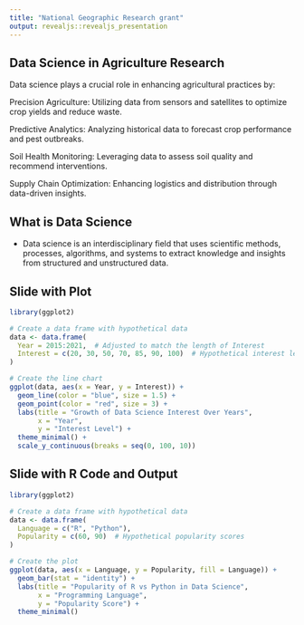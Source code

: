 ```yaml
---
title: "National Geographic Research grant"
output: revealjs::revealjs_presentation
---
```


## Data Science in Agriculture Research

Data science plays a crucial role in enhancing agricultural practices by:

Precision Agriculture: Utilizing data from sensors and satellites to optimize crop yields and reduce waste.

Predictive Analytics: Analyzing historical data to forecast crop performance and pest outbreaks.

Soil Health Monitoring: Leveraging data to assess soil quality and recommend interventions.

Supply Chain Optimization: Enhancing logistics and distribution through data-driven insights.

## What is Data Science

-   Data science is an interdisciplinary field that uses scientific methods, processes, algorithms, and systems to extract knowledge and insights from structured and unstructured data.

## Slide with Plot

```r
library(ggplot2)

# Create a data frame with hypothetical data
data <- data.frame(
  Year = 2015:2021,  # Adjusted to match the length of Interest
  Interest = c(20, 30, 50, 70, 85, 90, 100)  # Hypothetical interest levels
)

# Create the line chart
ggplot(data, aes(x = Year, y = Interest)) +
  geom_line(color = "blue", size = 1.5) +
  geom_point(color = "red", size = 3) +
  labs(title = "Growth of Data Science Interest Over Years",
       x = "Year",
       y = "Interest Level") +
  theme_minimal() +
  scale_y_continuous(breaks = seq(0, 100, 10))
```

## Slide with R Code and Output

```r
library(ggplot2)

# Create a data frame with hypothetical data
data <- data.frame(
  Language = c("R", "Python"),
  Popularity = c(60, 90)  # Hypothetical popularity scores
)

# Create the plot
ggplot(data, aes(x = Language, y = Popularity, fill = Language)) +
  geom_bar(stat = "identity") +
  labs(title = "Popularity of R vs Python in Data Science",
       x = "Programming Language",
       y = "Popularity Score") +
  theme_minimal()
```

